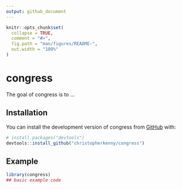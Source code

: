 ```yaml
---
output: github_document
---
```


<!-- README.md is generated from README.Rmd. Please edit that file -->

```r
knitr::opts_chunk$set(
  collapse = TRUE,
  comment = "#>",
  fig.path = "man/figures/README-",
  out.width = "100%"
)
```

# congress

<!-- badges: start -->
<!-- badges: end -->

The goal of congress is to ...

## Installation

You can install the development version of congress from [GitHub](https://github.com/) with:

``` r
# install.packages("devtools")
devtools::install_github("christopherkenny/congress")
```

## Example

```r
library(congress)
## basic example code
```

